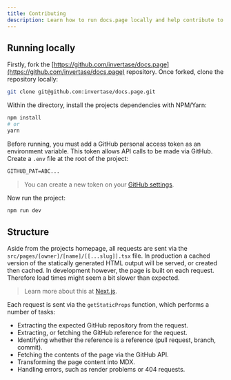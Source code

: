 ```yaml
---
title: Contributing
description: Learn how to run docs.page locally and help contribute to the project.
---
```


## Running locally

Firstly, fork the [https://github.com/invertase/docs.page](https://github.com/invertase/docs.page) repository.
Once forked, clone the repository locally:

```bash
git clone git@github.com:invertase/docs.page.git
```

Within the directory, install the projects dependencies with NPM/Yarn:

```bash
npm install
# or
yarn
```

Before running, you must add a GitHub personal access token as an environment variable. This token allows API calls
to be made via GitHub. Create a `.env` file at the root of the project:

```txt title=.env
GITHUB_PAT=ABC...
```

> You can create a new token on your [GitHub settings](https://github.com/settings/tokens).

Now run the project:

```bash
npm run dev
```

## Structure

Aside from the projects homepage, all requests are sent via the `src/pages/[owner]/[name]/[[...slug]].tsx` file. In production a cached version of the statically generated HTML output will be served,
or created then cached. In development however, the page is built on each request. Therefore load times might seem a bit slower than expected.

> Learn more about this at [Next.js](https://nextjs.org/docs/basic-features/data-fetching#getstaticprops-static-generation).

Each request is sent via the `getStaticProps` function, which performs a number of tasks:

- Extracting the expected GitHub repository from the request.
- Extracting, or fetching the GitHub reference for the request.
- Identifying whether the reference is a reference (pull request, branch, commit).
- Fetching the contents of the page via the GitHub API.
- Transforming the page content into MDX.
- Handling errors, such as render problems or 404 requests.
